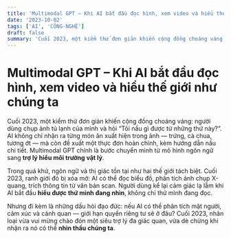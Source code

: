 ```yaml
---
title: 'Multimodal GPT – Khi AI bắt đầu đọc hình, xem video và hiểu thế giới như chúng ta'
date: '2023-10-02'
tags: ['AI', 'CÔNG-NGHỆ']
draft: false
summary: 'Cuối 2023, một kiểm thử đơn giản khiến cộng đồng choáng váng: người dùng chụp ảnh tủ lạnh của mình v'
---
```


# Multimodal GPT – Khi AI bắt đầu đọc hình, xem video và hiểu thế giới như chúng ta

Cuối 2023, một kiểm thử đơn giản khiến cộng đồng choáng váng: người dùng chụp ảnh tủ lạnh của mình và hỏi “Tôi nấu gì được từ những thứ này?”. AI không chỉ nhận ra từng món ăn xuất hiện trong ảnh — trứng, cà chua, tương ớt — mà còn đề xuất một thực đơn hoàn chỉnh, kèm hướng dẫn nấu chi tiết. Multimodal GPT chính là bước chuyển mình từ mô hình ngôn ngữ sang **trợ lý hiểu môi trường vật lý**.

Trong quá khứ, ngôn ngữ và thị giác tồn tại như hai thế giới tách biệt. Cuối 2023, ranh giới đó bị xóa mờ: AI có thể đọc biểu đồ, phân tích ảnh chụp X-quang, trích thông tin từ văn bản scan. Người dùng kể lại cảm giác lạ lẫm khi AI bắt đầu **hiểu được thứ mình đang nhìn**, không chỉ thứ mình đang đọc.

Nhưng đi kèm là những dấu hỏi đạo đức: nếu AI có thể phân tích mặt người, cảm xúc và cảnh quan — giới hạn quyền riêng tư sẽ ở đâu? Cuối 2023, nhân loại vừa vui mừng chào đón một siêu trợ lý đa giác quan, vừa dè chừng khi nhận ra nó có thể **nhìn thấu chúng ta**.